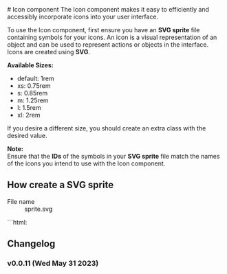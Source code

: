 

<Meta title="Components/Basic/Icon/Overview" />
# Icon component
The Icon component makes it easy to efficiently and accessibly incorporate icons into
your user interface.

To use the Icon component, first ensure you have an **SVG sprite** file containing symbols for your icons. An icon is a visual representation of an object and can be used to represent actions or objects in the interface. Icons are created using **SVG**.

**Available Sizes:**

- default: 1rem
- xs: 0.75rem
- s: 0.85rem
- m: 1.25rem
- l: 1.5rem
- xl: 2rem

If you desire a different size, you should create an extra class with the desired value.

**Note:** \
Ensure that the **IDs** of the symbols in your **SVG sprite** file match the names of the icons you intend to use with the Icon component.

## How create a SVG sprite

  <dl>
    <dt>File name</dt>
    <dd>sprite.svg</dd>
  </dl>
```html:
<svg version="1.1" xmlns="http://www.w3.org/2000/svg" fill="currentColor" height="0" width="0">
  <symbol id="chevron-up" viewBox="0 0 24 24">
    <path d="..."/>
  </symbol>
  <symbol id="chevron-right" viewBox="0 0 24 24">
    <path d="..."/>
  </symbol>
<svg/>
```
## Usage
```
<Icon name="icon-name" size="m" title="Optional description" />
```

<Iconography />

## Changelog

### v0.0.11 (Wed May 31 2023)
